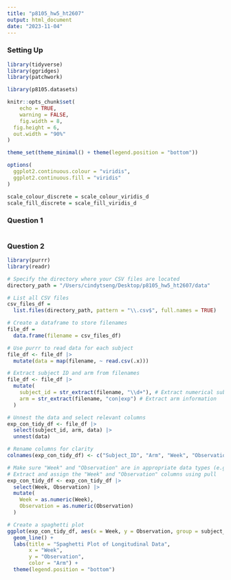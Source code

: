 ```yaml
---
title: "p8105_hw5_ht2607"
output: html_document
date: "2023-11-04"
---
```


### Setting Up 

```r
library(tidyverse)
library(ggridges)
library(patchwork)

library(p8105.datasets)

knitr::opts_chunk$set(
	echo = TRUE,
	warning = FALSE,
	fig.width = 8, 
  fig.height = 6,
  out.width = "90%"
)

theme_set(theme_minimal() + theme(legend.position = "bottom"))

options(
  ggplot2.continuous.colour = "viridis",
  ggplot2.continuous.fill = "viridis"
)

scale_colour_discrete = scale_colour_viridis_d
scale_fill_discrete = scale_fill_viridis_d
```

### Question 1

```r

```

### Question 2

```r
library(purrr)
library(readr)

# Specify the directory where your CSV files are located
directory_path = "/Users/cindytseng/Desktop/p8105_hw5_ht2607/data"

# List all CSV files
csv_files_df =
  list.files(directory_path, pattern = "\\.csv$", full.names = TRUE)

# Create a dataframe to store filenames
file_df =
  data.frame(filename = csv_files_df)

# Use purrr to read data for each subject
file_df <- file_df |> 
  mutate(data = map(filename, ~ read.csv(.x)))

# Extract subject ID and arm from filenames
file_df <- file_df |> 
  mutate(
    subject_id = str_extract(filename, "\\d+"), # Extract numerical subject ID
    arm = str_extract(filename, "con|exp") # Extract arm information
  )

# Unnest the data and select relevant columns
exp_con_tidy_df <- file_df |> 
  select(subject_id, arm, data) |> 
  unnest(data)

# Rename columns for clarity
colnames(exp_con_tidy_df) <- c("Subject_ID", "Arm", "Week", "Observation")

# Make sure "Week" and "Observation" are in appropriate data types (e.g., numeric)
# Extract and assign the "Week" and "Observation" columns using pull
exp_con_tidy_df <- exp_con_tidy_df |> 
  select(Week, Observation) |> 
  mutate(
    Week = as.numeric(Week),
    Observation = as.numeric(Observation)
  )

# Create a spaghetti plot
ggplot(exp_con_tidy_df, aes(x = Week, y = Observation, group = subject_id, color = Arm)) +
  geom_line() +
  labs(title = "Spaghetti Plot of Longitudinal Data",
       x = "Week",
       y = "Observation",
       color = "Arm") +
  theme(legend.position = "bottom")

```




